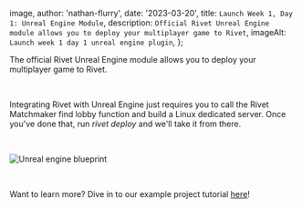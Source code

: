 
  image,
  author: 'nathan-flurry',
  date: '2023-03-20',
  title: `Launch Week 1, Day 1: Unreal Engine Module`,
  description: `Official Rivet Unreal Engine module allows you to deploy your multiplayer game to Rivet`,
  imageAlt: `Launch week 1 day 1 unreal engine plugin`,
};


The official Rivet Unreal Engine module allows you to deploy your multiplayer game to Rivet.

‍

Integrating Rivet with Unreal Engine just requires you to call the Rivet Matchmaker find lobby function and build a Linux dedicated server. Once you've done that, run *rivet deploy* and we'll take it from there.

‍

![Unreal engine blueprint](https://uploads-ssl.webflow.com/63c5a99869556daf7e8d7e4c/64168af3c7afb723b466e3e7_6409496bf0c8623afa88adc9_unreal-example.jpeg)

‍

Want to learn more? Dive in to our example project tutorial [here](https://docs.rivet.gg/general/examples/unreal/starter)!

      